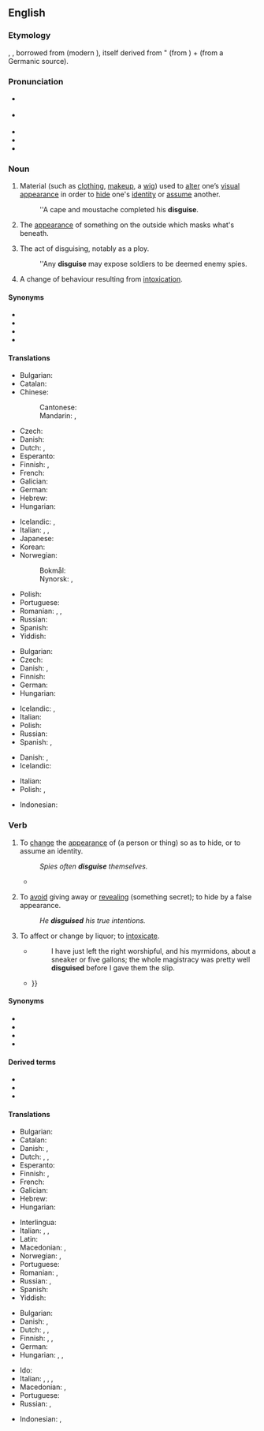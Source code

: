 ==English==

===Etymology===
{{etyl|enm|en}} {{m|enm|disgisen}}, {{m|enm|disguisen}}, borrowed from {{etyl|fro|en}} {{m|fro|desguiser}} (modern {{m|fr|déguiser}}), itself derived from {{m|fro|des-||dis-}}" (from {{etyl|la|en}} {{m|la|dis-}}) + {{m|fro|guise||guise}} (from a Germanic source).

===Pronunciation===
* {{a|RP}} {{IPA|en|/dɪsˈɡaɪz/|/dɪzˈɡaɪz/}}
* {{a|GA}} {{IPA|en|/dɪsˈɡaɪz/|/dɪˈskaɪz/}}
* {{audio|en|En-us-disguise.ogg|Audio (US)}}
* {{hyphenation|en|dis|guise}}
* {{rhymes|en|aɪz}}

===Noun===
{{en-noun|~}}

# Material (such as [[clothing]], [[makeup]], a [[wig]]) used to [[alter]] one’s [[visual]] [[appearance]] in order to [[hide]] one's [[identity]] or [[assume]] another.
#: ''A cape and moustache completed his '''disguise'''.
# {{lb|en|figuratively}} The [[appearance]] of something on the outside which masks what's beneath.
# The act of disguising, notably as a ploy.
#: ''Any '''disguise''' may expose soldiers to be deemed enemy spies.
# {{lb|en|archaic}} A change of behaviour resulting from [[intoxication]].

====Synonyms====
* {{l|en|camouflage}}
* {{l|en|guise}}
* {{l|en|mask}}
* {{l|en|pretense}}

====Translations====
{{trans-top|attire to hide/assume an identity}}
* Bulgarian: {{t|bg|дегизиране|n}}
* Catalan: {{t+|ca|disfressa|f}}
* Chinese:
*: Cantonese: {{t|yue|偽裝|tr=jōngngai|sc=Hant}}
*: Mandarin: {{t+|cmn|偽裝|sc=Hani}}, {{t+|cmn|伪装|tr=wěichěng|sc=Hani}}
* Czech: {{t|cs|převlek|m}}
* Danish: {{t|da|forklædning|c}}
* Dutch: {{t+|nl|vermomming|f}}, {{t+|nl|mom|n}}
* Esperanto: {{t|eo|alivesto}}
* Finnish: {{t|fi|valeasu}}, {{t|fi|valepuku}}
* French: {{t+|fr|déguisement|m}}
* Galician: {{t|gl|disfrace|m}}
* German: {{t+|de|Verkleidung|f}}
* Hebrew: {{t+|he|תחפושת|f|tr=taẖpóset|alt=תַּחְפֹּשֶׂת}}
* Hungarian: {{t+|hu|álruha}}
{{trans-mid}}
* Icelandic: {{t+|is|dulargervi|n}}, {{t+|is|dulbúningur|m}}
* Italian: {{t|it|camuffamento|m}}, {{t|it|travestimento|m}}, {{t+|it|mascheramento|m}}
* Japanese: {{t|ja|変装|tr=[[へんそう]], hensō}}
* Korean: {{t+|ko|변장}}
* Norwegian:
*: Bokmål: {{t+|nb|forkledning|m|f}}
*: Nynorsk: {{t|nn|forkledning|f|m}}, {{t|nn|forklednad|m}}
* Polish: {{t+|pl|kamuflaż}}
* Portuguese: {{t+|pt|disfarce|m}}
* Romanian: {{t+|ro|deghizare|f}}, {{t+|ro|mascare|f}}, {{t+|ro|acoperire|f}}
* Russian: {{t+|ru|маскиро́вка|f}}
* Spanish: {{t+|es|disfraz|m}}
* Yiddish: {{t|yi|פֿאַרשטעלונג|f}}
{{trans-bottom}}

{{trans-top|that which masks what's beneath}}
* Bulgarian: {{t|bg|маскиране|n|sc=Cyrl}}
* Czech: {{t|cs|převlek|m}}
* Danish: {{t|da|camouflage|c}}, {{t|da|maskering|c}}
* Finnish: {{t|fi|naamiointi}}
* German: {{t+|de|Tarnung|f}}
* Hungarian: {{t+|hu|álca}}
{{trans-mid}}
* Icelandic: {{t+|is|dulargervi|n}}, {{t+|is|dulbúningur|m}}
* Italian: {{t|it|camuffamento|m}}
* Polish: {{t+|pl|kamuflaż|m}}
* Russian: {{t+|ru|маскиро́вка|f}}
* Spanish: {{t+|es|pantalla|f}}, {{t+|es|tapadera|f}}
{{trans-bottom}}

{{trans-top|act of disguising}}
* Danish: {{t|da|forklædning|c}}, {{t|da|camouflage|c}}
* Icelandic: {{t+|is|dulbúningur|m}}
{{trans-mid}}
* Italian: {{t|it|travestimento|m}}
* Polish: {{t+|pl|kamuflaż}}, {{t+|pl|kamuflowanie|m}}
{{trans-bottom}}

{{checktrans-top}}
* Indonesian: {{t+check|id|samaran}}
{{trans-mid}}
{{trans-bottom}}

===Verb===
{{en-verb|disguis}}

# {{lb|en|transitive}} To [[change]] the [[appearance]] of (a person or thing) so as to hide, or to assume an identity.
#: ''Spies often '''disguise''' themselves.''
#* {{RQ:Macaulay Bunyan|Bunyan was forced to '''disguise''' himself as a wagoner.}}
# {{lb|en|transitive}} To [[avoid]] giving away or [[reveal]]ing (something secret); to hide by a false appearance.
#: ''He '''disguised''' his true intentions.''
# {{lb|en|archaic}} To affect or change by liquor; to [[intoxicate]].
#* {{rfdatek|en|Spectator}}
#*: I have just left the right worshipful, and his myrmidons, about a sneaker or five gallons; the whole magistracy was pretty well '''disguised''' before I gave them the slip.
#* {{quote-book|en|year=1863|author=Sheridan Le Fanu|title={{w|The House by the Churchyard}}|passage=But my lord was angry, and being '''disguised''' with liquor too, he would not let him go till they played more; and play they did, and the luck still went the same way; {{...}}}}

====Synonyms====
* {{l|en|camouflage}}
* {{l|en|cloak}}
* {{l|en|mask}}
* {{l|en|hide}}

====Derived terms====
* {{l|en|disguisedly}}
* {{l|en|disguisement}}
* {{l|en|disguiser}}

====Translations====
{{trans-top|to change the appearance}}
* Bulgarian: {{t+|bg|маскирам}}
* Catalan: {{t+|ca|disfressar}}
* Danish: {{t+|da|forklæde}}, {{t|da|maskere}}
* Dutch: {{t+|nl|vermommen}}, {{t+|nl|vermommen|alt=zich vermommen}}, {{t+|nl|verhullen}}
* Esperanto: {{t|eo|alivesti}}
* Finnish: {{t|fi|naamioida}}, {{t+|fi|naamioitua}}
* French: {{t+|fr|déguiser}}
* Galician: {{t|gl|disfrazar}}
* Hebrew: {{t|he|הסווה|tr=hisvá}}
* Hungarian: {{t+|hu|álcáz}}
{{trans-mid}}
* Interlingua: {{t|ia|disguisar}}
* Italian: {{t+|it|camuffarsi}}, {{t|it|travestirsi}}, {{t|it|mascherarsi}}
* Latin: {{t|la|dissimulō}}
* Macedonian: {{t|mk|преправа}}, {{t|mk|престорува}}
* Norwegian: {{t+|nb|forkle}}, {{t|nb|maskere}}
* Portuguese: {{t+|pt|disfarçar}}
* Romanian: {{t+|ro|deghiza}}, {{t+|ro|masca}}
* Russian: {{t+|ru|маскирова́ться|impf}}, {{t+|ru|замаскирова́ться|pf}}
* Spanish: {{t+|es|disfrazar}}
* Yiddish: {{t|yi|פֿאַרשטעלן}}
{{trans-bottom}}

{{trans-top|to prevent revealing something secret}}
* Bulgarian: {{t+|bg|прикривам}}
* Danish: {{t|da|camouflere}}, {{t|da|tilsløre}}
* Dutch: {{t+|nl|verbergen}}, {{t+|nl|verhullen}}, {{t+|nl|maskeren}}
* Finnish: {{t|fi|naamioida}}, {{t+|fi|salata}}, {{t+|fi|peittää}}
* German: {{t+|de|verstellen}}
* Hungarian: {{t+|hu|leplez}}, {{t|hu|elleplez}}, {{t+|hu|palástol}}
{{trans-mid}}
* Ido: {{t+|io|velizar}}
* Italian: {{t+|it|camuffare}}, {{t+|it|nascondere}}, {{t+|it|mascherare}}, {{t+|it|inorpellare}}
* Macedonian: {{t|mk|прикрива}}, {{t|mk|затскрива}}
* Portuguese: {{t+|pt|esconder}}
* Russian: {{t+|ru|скрыва́ть|impf}}, {{t+|ru|скрыть|pf}}
{{trans-bottom}}

{{checktrans-top}}
* Indonesian: {{t+check|id|menyamar}}, {{t+check|id|menyamarkan}}
{{trans-mid}}
{{trans-bottom}}